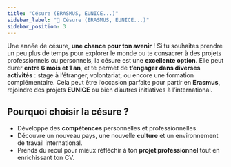 ```yaml
---
title: "Césure (ERASMUS, EUNICE...)"
sidebar_label: "🧳 Césure (ERASMUS, EUNICE...)"
sidebar_position: 3
---
```


Une année de césure, **une chance pour ton avenir** ! Si tu souhaites prendre un peu plus de temps pour explorer le monde ou te consacrer à des projets professionnels ou personnels, la césure est une **excellente option**. Elle peut durer **entre 6 mois et 1 an**, et te permet de **t’engager dans diverses activités** : stage à l’étranger, volontariat, ou encore une formation complémentaire. Cela peut être l’occasion parfaite pour partir en **Erasmus**, rejoindre des projets **EUNICE** ou bien d’autres initiatives à l’international.

## Pourquoi choisir la césure ?

- Développe des **compétences** personnelles et professionnelles.
- Découvre un nouveau pays, une nouvelle **culture** et un environnement de travail international.
- Prends du recul pour mieux réfléchir à ton **projet professionnel** tout en enrichissant ton CV.